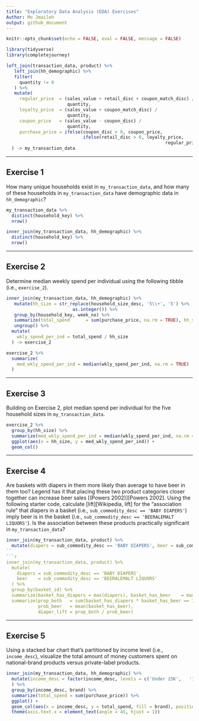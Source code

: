 ```yaml
---
title: "Exploratory Data Analysis (EDA) Exercises"
Author: Mo Jmaileh
output: github_document
---
```


```r
knitr::opts_chunk$set(echo = FALSE, eval = FALSE, message = FALSE)

library(tidyverse)
library(completejourney)

left_join(transaction_data, product) %>% 
   left_join(hh_demographic) %>% 
   filter(
     quantity != 0
   ) %>% 
   mutate(
     regular_price  = (sales_value + retail_disc + coupon_match_disc) /
                       quantity,
     loyalty_price  = (sales_value + coupon_match_disc) / 
                       quantity,
     coupon_price   = (sales_value - coupon_disc) / 
                       quantity,
     purchase_price = ifelse(coupon_disc > 0, coupon_price, 
                             ifelse(retail_disc > 0, loyalty_price,
                                                            regular_price))
  ) -> my_transaction_data
```
---

## Exercise 1
How many unique households exist in `my_transaction_data`, and how many of these
households in `my_transaction_data` have demographic data in `hh_demographic`?


```r
my_transaction_data %>% 
  distinct(household_key) %>% 
  nrow()

inner_join(my_transaction_data, hh_demographic) %>% 
  distinct(household_key) %>% 
  nrow()
```
 
---

## Exercise 2
Determine median weekly spend per individual using the following tibble (i.e.,
`exercise_2`).

```r
inner_join(my_transaction_data, hh_demographic) %>% 
   mutate(hh_size = str_replace(household_size_desc, '5\\+', '5') %>% 
                         as.integer()) %>% 
   group_by(household_key, week_no) %>% 
   summarize(total_spend      = sum(purchase_price, na.rm = TRUE), hh_size          = max(hh_size,        na.rm = TRUE)) %>% 
   ungroup() %>%
  mutate(
    wkly_spend_per_ind = total_spend / hh_size
  ) -> exercise_2
```

```r
exercise_2 %>% 
  summarize(
    med_wkly_spend_per_ind = median(wkly_spend_per_ind, na.rm = TRUE)
  )
```

---

## Exercise 3
Building on Exercise 2, plot median spend per individual for the five household
sizes in `my_transaction_data`.

```r
exercise_2 %>% 
  group_by(hh_size) %>% 
  summarize(med_wkly_spend_per_ind = median(wkly_spend_per_ind, na.rm = TRUE)) %>% 
  ggplot(aes(x = hh_size, y = med_wkly_spend_per_ind)) +
  geom_col()
```

---

## Exercise 4
Are baskets with diapers in them more likely than average to have beer in them
too? Legend has it that placing these two product categories closer together can
increase beer sales [(Powers 2002)][Powers 2002]. Using the following starter
code, calculate [lift][Wikipedia, lift] for the "association rule" that diapers
in a basket (i.e., `sub_commodity_desc == 'BABY DIAPERS'`) imply beer is in the
basket (i.e., `sub_commodity_desc == 'BEERALEMALT LIQUORS'`). Is the association
between these products practically significant in `my_transaction_data`?

```r
inner_join(my_transaction_data, product) %>% 
  mutate(diapers = sub_commodity_desc == 'BABY DIAPERS', beer = sub_commodity_desc == 'BEERALEMALT LIQUORS')
``
```r
inner_join(my_transaction_data, product) %>% 
  mutate(
    diapers = sub_commodity_desc == 'BABY DIAPERS', 
    beer    = sub_commodity_desc == 'BEERALEMALT LIQUORS'
  ) %>%
  group_by(basket_id) %>%
  summarize(basket_has_diapers = max(diapers), basket_has_beer    = max(beer)) %>% 
  summarize(prop_both   = sum(basket_has_diapers * basket_has_beer == 1) / sum(basket_has_diapers == 1),
            prob_beer   = mean(basket_has_beer),
            diaper_lift = prop_both / prob_beer)
```
---

## Exercise 5
Using a stacked bar chart that's partitioned by income level (i.e.,
`income_desc`), visualize the total amount of money customers spent on
national-brand products versus private-label products.

```r
inner_join(my_transaction_data, hh_demographic) %>% 
  mutate(income_desc = factor(income_desc, levels = c('Under 15K',   '15-24K',   '25-34K', '35-49K',   '50-74K',   '75-99K', '100-124K', '125-149K', '150-174K', '175-199K', '200-249K', '250K+'), ordered = TRUE)
  ) %>%
  group_by(income_desc, brand) %>%
  summarize(total_spend = sum(purchase_price)) %>% 
  ggplot() +
  geom_col(aes(x = income_desc, y = total_spend, fill = brand), position = 'fill') +
  theme(axis.text.x = element_text(angle = 45, hjust = 1))
```
